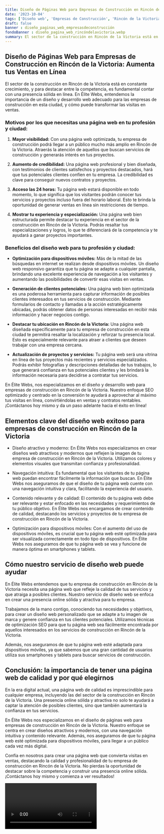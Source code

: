 ```yaml
---
title: Diseño de Páginas Web para Empresas de Construcción en Rincón de la Victoria
date: '2023-10-04'
tags: ['Diseño web', 'Empresas de Construcción', 'Rincón de la Victoria']
draft: false
banner : diseño_paginas_web_empresasdeconstrucción
fondoBanner : diseño_pagina_web_rincóndelavictoria.webp
summary: El sector de la construcción en Rincón de la Victoria está en constante crecimiento, y para destacar entre la competencia, es fundamental contar con una presencia sólida en línea. En Élite Webs, entendemos la importancia de un diseño y desarrollo web adecuado para las empresas de construcción en esta ciudad, y cómo puede transformar las visitas en ventas.
---
```


## Diseño de Páginas Web para Empresas de Construcción en Rincón de la Victoria: Aumenta tus Ventas en Línea

El sector de la construcción en Rincón de la Victoria está en constante crecimiento, y para destacar entre la competencia, es fundamental contar con una presencia sólida en línea. En Élite Webs, entendemos la importancia de un diseño y desarrollo web adecuado para las empresas de construcción en esta ciudad, y cómo puede transformar las visitas en ventas.

### Motivos por los que necesitas una página web en tu profesión y ciudad:

1. **Mayor visibilidad:** Con una página web optimizada, tu empresa de construcción podrá llegar a un público mucho más amplio en Rincón de la Victoria. Atraerás la atención de aquellos que buscan servicios de construcción y generarás interés en tus proyectos.

2. **Aumento de credibilidad:** Una página web profesional y bien diseñada, con testimonios de clientes satisfechos y proyectos destacados, hará que tus potenciales clientes confíen en tu empresa. La credibilidad es clave para conseguir nuevos contratos y proyectos.

3. **Acceso las 24 horas:** Tu página web estará disponible en todo momento, lo que significa que los visitantes podrán conocer tus servicios y proyectos incluso fuera del horario laboral. Esto te brinda la oportunidad de generar ventas en línea sin restricciones de tiempo.

4. **Mostrar tu experiencia y especialización:** Una página web bien estructurada permite destacar tu experiencia en el sector de la construcción en Rincón de la Victoria. Podrás resaltar tus especializaciones y logros, lo que te diferenciará de la competencia y te ayudará a ganar proyectos importantes.

### Beneficios del diseño web para tu profesión y ciudad:

- **Optimización para dispositivos móviles:** Más de la mitad de las búsquedas en internet se realizan desde dispositivos móviles. Un diseño web responsivo garantiza que tu página se adapte a cualquier pantalla, brindando una excelente experiencia de navegación a los visitantes y aumentando las posibilidades de convertir esas visitas en ventas.

- **Generación de clientes potenciales:** Una página web bien optimizada es una poderosa herramienta para capturar información de posibles clientes interesados en tus servicios de construcción. Mediante formularios de contacto y llamadas a la acción estratégicamente ubicadas, podrás obtener datos de personas interesadas en recibir más información y hacer negocios contigo.

- **Destacar tu ubicación en Rincón de la Victoria:** Una página web diseñada específicamente para tu empresa de construcción en esta ciudad te permitirá resaltar la localización y reforzar tu presencia local. Esto es especialmente relevante para atraer a clientes que deseen trabajar con una empresa cercana.

- **Actualización de proyectos y servicios:** Tu página web será una vitrina en línea de tus proyectos más recientes y servicios especializados. Podrás exhibir fotografías y descripciones detalladas de tus trabajos, lo que generará confianza en tus potenciales clientes y les brindará la información necesaria para decidirse a contratar tus servicios.

En Élite Webs, nos especializamos en el diseño y desarrollo web para empresas de construcción en Rincón de la Victoria. Nuestro enfoque SEO optimizado y centrado en la conversión te ayudará a aprovechar al máximo tus visitas en línea, convirtiéndolas en ventas y contratos rentables. ¡Contáctanos hoy mismo y da un paso adelante hacia el éxito en línea!

<GifSeo />

<Cta />

## Elementos clave del diseño web exitoso para empresas de construcción en Rincón de la Victoria

- Diseño atractivo y moderno: En Élite Webs nos especializamos en crear diseños web atractivos y modernos que reflejen la imagen de tu empresa de construcción en Rincón de la Victoria. Utilizamos colores y elementos visuales que transmitan confianza y profesionalidad.

- Navegación intuitiva: Es fundamental que los visitantes de tu página web puedan encontrar fácilmente la información que buscan. En Élite Webs nos aseguramos de que el diseño de tu página web cuente con una navegación intuitiva y clara, facilitando la experiencia del usuario.

- Contenido relevante y de calidad: El contenido de tu página web debe ser relevante y estar enfocado en las necesidades y requerimientos de tu público objetivo. En Élite Webs nos encargamos de crear contenido de calidad, destacando los servicios y proyectos de tu empresa de construcción en Rincón de la Victoria.

- Optimización para dispositivos móviles: Con el aumento del uso de dispositivos móviles, es crucial que tu página web esté optimizada para ser visualizada correctamente en todo tipo de dispositivos. En Élite Webs nos aseguramos de que tu página web se vea y funcione de manera óptima en smartphones y tablets.

## Cómo nuestro servicio de diseño web puede ayudar

En Élite Webs entendemos que tu empresa de construcción en Rincón de la Victoria necesita una página web que refleje la calidad de tus servicios y que atraiga a posibles clientes. Nuestro servicio de diseño web se enfoca en crear una presencia online sólida y atractiva para tu empresa.

Trabajamos de la mano contigo, conociendo tus necesidades y objetivos, para crear un diseño web personalizado que se adapte a tu imagen de marca y genere confianza en tus clientes potenciales. Utilizamos técnicas de optimización SEO para que tu página web sea fácilmente encontrada por aquellos interesados en los servicios de construcción en Rincón de la Victoria.

Además, nos aseguramos de que tu página web esté adaptada para dispositivos móviles, ya que sabemos que una gran cantidad de usuarios utiliza sus smartphones y tablets para buscar servicios de construcción.

## Conclusión: la importancia de tener una página web de calidad y por qué elegirnos

En la era digital actual, una página web de calidad es imprescindible para cualquier empresa, incluyendo las del sector de la construcción en Rincón de la Victoria. Una presencia online sólida y atractiva no solo te ayudará a captar la atención de posibles clientes, sino que también aumentará la confianza en tus servicios.

En Élite Webs nos especializamos en el diseño de páginas web para empresas de construcción en Rincón de la Victoria. Nuestro enfoque se centra en crear diseños atractivos y modernos, con una navegación intuitiva y contenido relevante. Además, nos aseguramos de que tu página web esté optimizada para dispositivos móviles, para llegar a un público cada vez más digital.

Confía en nosotros para crear una página web que convierta visitas en ventas, destacando la calidad y profesionalidad de tu empresa de construcción en Rincón de la Victoria. No pierdas la oportunidad de destacar sobre la competencia y construir una presencia online sólida. ¡Contáctanos hoy mismo y comienza a ver resultados!

<Video />

<CtaBot job='Empresas de Construcción' city='Rincón de la Victoria'/>

<Gmaps query='Rincón de la Victoria+españa+maps' />